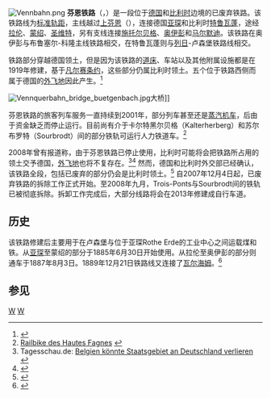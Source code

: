 {{noteTA
|G1=比利时地名
|G2=德国地名
}}
[[Image:Vennbahn.png|thumb]]
'''芬恩铁路'''（{{lang-de|Vennbahn}}，{{IPA-de|ˈfɛnbaːn}}）是一段位于[[德国|德国]]和[[比利时|比利时]]边境的已废弃铁路。该铁路线为[[标准轨距|标准轨距]]，主线越过[[上芬恩|上芬恩]]（{{lang|de|Hohes Venn}}），连接德国[[亚琛|亚琛]]和比利时[[特鲁瓦蓬|特鲁瓦蓬]]，途经[[拉伦|拉伦]]、[[蒙绍|蒙绍]]、[[圣维特|圣维特]]，另有支线连接[[施托尔贝格|施托尔贝格]]、[[奥伊彭|奥伊彭]]和[[马尔默迪|马尔默迪]]。该铁路在奥伊彭与布鲁塞尔-科隆主线铁路相交，在特鲁瓦蓬则与[[列日|列日]]-卢森堡铁路线相交。

铁路部分穿越德国领土，但是因为该铁路的[[道床|道床]]、车站以及其他附属设施都是在1919年修建，基于[[凡尔赛条约|凡尔赛条约]]，这些部分仍属比利时领土。五个位于铁路西侧而属于德国的[[外飞地|外飞地]]因此产生。<ref>{{Cite web |url=http://geosite.jankrogh.com/vennbahn.htm |title=German exclaves in Belgium |access-date=2012-02-07 |archive-date=2021-11-22 |archive-url=https://web.archive.org/web/20211122104132/http://geosite.jankrogh.com/vennbahn.htm |dead-url=no }}</ref>

[[Image:Vennquerbahn_bridge_buetgenbach.jpg|thumb]]大桥]]

芬恩铁路的旅客列车服务一直持续到2001年，部分列车甚至还是[[蒸汽机车|蒸汽机车]]，后由于资金缺乏而停止运行。目前尚有介于卡尔特黑尔贝格（Kalterherberg）和苏尔布罗特（Sourbrodt）间的部分铁轨可运行人力铁道车。<ref>[http://www.railbike.be/de/default.aspx Railbike des Hautes Fagnes] {{Wayback|url=http://www.railbike.be/de/default.aspx |date=20070719122954 }} {{de_icon}}</ref>

2008年曾有报道称，由于芬恩铁路已停止使用，比利时可能将会把铁路所占用的领土交予德国，[[外飞地|外飞地]]也将不复存在。<ref>Tagesschau.de: [https://web.archive.org/web/20080919060140/http://www.tagesschau.de/inland/belgischeenklaven2.html Belgien könnte Staatsgebiet an Deutschland verlieren] {{de_icon}}</ref><ref>{{cite news| url=http://news.monstersandcritics.com/europe/news/article_1385509.php/Belgium_may_lose_land_to_Germany_due_to_disused_railway_line| title=Belgium may lose land to Germany due to disused railway line| date=2008-01-09| publisher=Monsters and Critics| author=Deutsche Presse-Agentur| accessdate=2008-02-22| deadurl=yes| archiveurl=https://web.archive.org/web/20080210160427/http://news.monstersandcritics.com/europe/news/article_1385509.php/Belgium_may_lose_land_to_Germany_due_to_disused_railway_line| archivedate=2008-02-10}}</ref> 然而，德国和比利时外交部已经确认，该铁路全段，包括已废弃的部分仍会是比利时领土。<ref>{{cite news| url=http://www.wdr.de/themen/kurzmeldungen/2008/01/10/belgien_behaelt_enklaven_in_deutschland.jhtml| title=Belgien behält seine Exklaven in Deutschland| date=2008-01-10| publisher=WDR.de| author=WDR.de| accessdate=2008-03-09| archive-date=2008-01-17| archive-url=https://web.archive.org/web/20080117061144/http://www.wdr.de/themen/kurzmeldungen/2008/01/10/belgien_behaelt_enklaven_in_deutschland.jhtml| dead-url=no}}{{de_icon}}</ref>
自2007年12月4日起，已废弃铁路的拆除工作正式开始。至2008年九月，Trois-Ponts与Sourbrodt间的铁轨已被彻底拆除。拆卸工作完成后，大部分线路将会在2013年修建成自行车道。

==历史==
该铁路修建后主要用于在卢森堡与位于亚琛Rothe Erde的工业中心之间运载煤和铁。从[[亚琛|亚琛]]至蒙绍的部分于1885年6月30日开始使用。从拉伦至奥伊彭的部分则通车于1887年8月3日。1889年12月21日铁路线又连接了[[瓦尔海姆_(巴登-符腾堡州)|瓦尔海姆]]。<ref>{{cite web | title =The Vennbahn: Belgium’s railway through Germany | publisher =avoe05 | date =2000-02-03 | url =http://www.avoe05.dsl.pipex.com/be_venn.htm | accessdate =2009-02-25 | archive-url =https://web.archive.org/web/20160303185023/http://www.avoe05.dsl.pipex.com/be_venn.htm | archive-date =2016-03-03 | dead-url =yes }}</ref>

==参见 ==
{{reflist}}

{{commons category|Vennbahn}}

{{Coord|50.424|6.221|display=title}}

{{Authority control}}
[[Category:德国铁路线|W]]
[[Category:比利时铁路|W]]